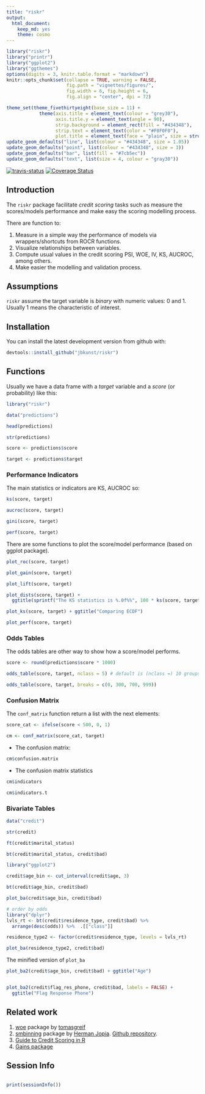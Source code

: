 ```yaml
---
title: "riskr"
output:
  html_document:
    keep_md: yes
    theme: cosmo
---
```

<!-- README.md is generated from README.Rmd -->

<!--
<a href="https://github.com/jbkunst/riskr"><img style="position: absolute; top: 0; right: 0; border: 0;" src="https://camo.githubusercontent.com/652c5b9acfaddf3a9c326fa6bde407b87f7be0f4/68747470733a2f2f73332e616d617a6f6e6177732e636f6d2f6769746875622f726962626f6e732f666f726b6d655f72696768745f6f72616e67655f6666373630302e706e67" alt="Fork me on GitHub" data-canonical-src="https://s3.amazonaws.com/github/ribbons/forkme_right_orange_ff7600.png"></a>

<style>
  table, .table {
    width: 90%;
    margin-left: auto;
    margin-right: auto;
    font-size: 0.8em;
  }
</style>
--> 

```r
library("riskr")
library("printr")
library("ggplot2")
library("ggthemes")
options(digits = 3, knitr.table.format = "markdown")
knitr::opts_chunk$set(collapse = TRUE, warning = FALSE,
                      fig.path = "vignettes/figures/",
                      fig.width = 6, fig.height = 6,
                      fig.align = "center", dpi = 72)

theme_set(theme_fivethirtyeight(base_size = 11) +
            theme(axis.title = element_text(colour = "grey30"),
                  axis.title.y = element_text(angle = 90),
                  strip.background = element_rect(fill = "#434348"),
                  strip.text = element_text(color = "#F0F0F0"),
                  plot.title = element_text(face = "plain", size = structure(1.2, class = "rel"))))
update_geom_defaults("line", list(colour = "#434348", size = 1.05))
update_geom_defaults("point", list(colour = "#434348", size = 3))
update_geom_defaults("bar", list(fill = "#7cb5ec"))
update_geom_defaults("text", list(size = 4, colour = "gray30"))
```




[![travis-status](https://api.travis-ci.org/jbkunst/riskr.svg)](https://travis-ci.org/jbkunst/riskr)
[![Coverage Status](https://coveralls.io/repos/jbkunst/riskr/badge.svg?branch=master&service=github)](https://coveralls.io/github/jbkunst/riskr?branch=master)


## Introduction

The `riskr` package facilitate *credit scoring* tasks such as measure the scores/models performance and make easy the scoring modelling process.

There are function to:

 1. Measure in a simple way the performance of models via wrappers/shortcuts from ROCR functions.
 2. Visualize relationships between variables.
 4. Compute usual values in the credit scoring PSI, WOE, IV, KS, AUCROC, among others.
 5. Make easier the modelling and validation process. 

## Assumptions

`riskr` assume the target variable is *binary* with numeric values: 0 and 1. Usually 1 means the characteristic of interest.

## Installation

You can install the latest development version from github with:

```r
devtools::install_github("jbkunst/riskr")
```

## Functions

Usually we have a data frame with a *target* variable and a *score* (or probability) like this:

```r
library("riskr")

data("predictions")

head(predictions)

str(predictions)

score <- predictions$score

target <- predictions$target
```

### Performance Indicators

The main statistics or indicators are KS, AUCROC so:

```r
ks(score, target)

aucroc(score, target)

gini(score, target)

perf(score, target)
```

There are some functions to plot the score/model performance (based on ggplot package).

```r
plot_roc(score, target)

plot_gain(score, target)

plot_lift(score, target)

plot_dists(score, target) +
  ggtitle(sprintf("The KS statistics is %.0f%%", 100 * ks(score, target)))

plot_ks(score, target) + ggtitle("Comparing ECDF")
```

```r
plot_perf(score, target)
```

### Odds Tables

The odds tables are other way to show how a score/model performs.

```r
score <- round(predictions$score * 1000)

odds_table(score, target, nclass = 5) # default is (nclass =) 10 groups of equal size

odds_table(score, target, breaks = c(0, 300, 700, 999))
```

### Confusion Matrix

The `conf_matrix` function return a list with the next elements:

```r
score_cat <- ifelse(score < 500, 0, 1)

cm <- conf_matrix(score_cat, target)
```

- The confusion matrix:
```r
cm$confusion.matrix
```

- The confusion matrix statistics
```r
cm$indicators

cm$indicators.t
```


### Bivariate Tables

```r
data("credit")

str(credit)

ft(credit$marital_status)

bt(credit$marital_status, credit$bad)

library("ggplot2")

credit$age_bin <- cut_interval(credit$age, 3)

bt(credit$age_bin, credit$bad)
```

```r
plot_ba(credit$age_bin, credit$bad)

# order by odds
library("dplyr")
lvls_rt <- bt(credit$residence_type, credit$bad) %>% 
  arrange(desc(odds)) %>%  .[["class"]]

residence_type2 <- factor(credit$residence_type, levels = lvls_rt)

plot_ba(residence_type2, credit$bad)
```

The minified version of `plot_ba`
```r
plot_ba2(credit$age_bin, credit$bad) + ggtitle("Age")


plot_ba2(credit$flag_res_phone, credit$bad, labels = FALSE) +
  ggtitle("Flag Response Phone")

```

## Related work

1. [woe](http://github.com/tomasgreif/woe) package by [tomasgreif](http://github.com/tomasgreif)
1. [smbinning](http://cran.r-project.org/web/packages/smbinning) package by [Herman Jopia](http://github.com/hjopia). [Github repository](https://github.com/cran/smbinning).
1. [Guide to Credit Scoring in R](https://cran.r-project.org/doc/contrib/Sharma-CreditScoring.pdf)
1. [Gains package](https://cran.r-project.org/web/packages/gains/gains.pdf)

## Session Info
```r
```

```r
print(sessionInfo())
```